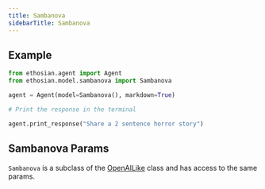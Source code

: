 ```yaml
---
title: Sambanova
sidebarTitle: Sambanova
---
```


## Example

<CodeGroup>

```python agent.py
from ethosian.agent import Agent
from ethosian.model.sambanova import Sambanova

agent = Agent(model=Sambanova(), markdown=True)

# Print the response in the terminal

agent.print_response("Share a 2 sentence horror story")

```

</CodeGroup>

## Sambanova Params

<Snippet file="model-sambanova-params.mdx" />

`Sambanova` is a subclass of the [OpenAILike](/reference/model/openai-like) class and has access to the same params.
